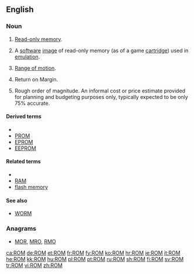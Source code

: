 {{also|rom|Rom|Rom.|rơm|Róm}}
==English==
{{wikipedia}}

===Noun===
{{en-noun}}

# {{label|en|electronics|computing}} [[read-only memory|Read-only memory]].
# {{label|en|video games}} A [[software]] [[image]] of read-only memory (as of a game [[cartridge]]) used in [[emulation]].
# {{label|en|medical}} [[range of motion|Range of motion]].
# {{label|en|finance}} Return on Margin.
# {{label|en|estimating and purchasing}} Rough order of magnitude. An informal cost or price estimate provided for planning and budgeting purposes only, typically expected to be only 75% accurate.

====Derived terms====
* {{sense|?}}
* [[PROM]]
* [[EPROM]]
* [[EEPROM]]

====Related terms====
* {{sense|?}}
* [[RAM]]
* [[flash memory]]

====See also====
* [[WORM]]

===Anagrams===
* [[MOR#English|MOR]], [[MRO#English|MRO]], [[RMO#English|RMO]]

[[ca:ROM]]
[[de:ROM]]
[[et:ROM]]
[[fr:ROM]]
[[fy:ROM]]
[[ko:ROM]]
[[hr:ROM]]
[[ie:ROM]]
[[it:ROM]]
[[he:ROM]]
[[kk:ROM]]
[[hu:ROM]]
[[pl:ROM]]
[[pt:ROM]]
[[ru:ROM]]
[[sh:ROM]]
[[fi:ROM]]
[[sv:ROM]]
[[tr:ROM]]
[[vi:ROM]]
[[zh:ROM]]